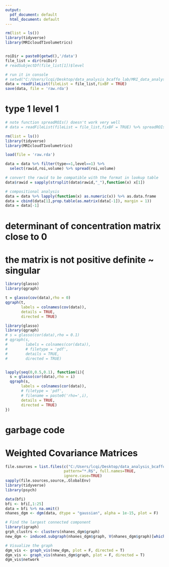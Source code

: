 ```yaml
---
output:
  pdf_document: default
  html_document: default
---
```


```r
rm(list = ls())
library(tidyverse)
library(MRIcloudT1volumetrics)


roiDir = paste0(getwd(),'/data')
file_list = dir(roiDir)
# readSubjectDf(file_list[1])$level

# run it in console
# setwd("C:/Users/lcqi/Desktop/data_analysis_bcaffo_lab/MRI_data_analysis/data")
data = readFileList(fileList = file_list,fixBF = TRUE)
save(data, file = 'raw.rda')


```


# type 1 level 1
```r
# note function spreadROIs() doesn't work very well
# data = readFileList(fileList = file_list,fixBF = TRUE) %>% spreadROIs()

rm(list = ls())
library(tidyverse)
library(MRIcloudT1volumetrics)

load(file = 'raw.rda')

data = data %>% filter(type==1,level==1) %>% 
  select(rawid,roi,volume) %>% spread(roi,volume) 

# convert the rawid to be compatible with the format in lookup table
data$rawid = sapply(strsplit(data$rawid,"_"),function(x) x[1])

# compositional analysis
data = data %>% lapply(function(x) as.numeric(x)) %>% as.data.frame
data = cbind(data[1],prop.table(as.matrix(data[-1]), margin = 1))
data = data[-1]


```


# determinant of concentration matrix close to 0
# the matrix is not positive definite ~ singular


```r
library(glasso)
library(qgraph)

t = glasso(cov(data),rho = 0)
qgraph(t,
       labels = colnames(cov(data)),
       details = TRUE,
       directed = TRUE)

```


```r
library(glasso)
library(qgraph)
# s = glasso(cor(data),rho = 0.1)
# qgraph(s,
#        labels = colnames(cor(data)),
#        # filetype = 'pdf',
#        details = TRUE,
#        directed = TRUE)


lapply(seq(0,0.5,0.1), function(i){
  s = glasso(cor(data),rho = i)
  qgraph(s,
       labels = colnames(cor(data)),
       # filetype = 'pdf',
       # filename = paste0('rho=',i),
       details = TRUE,
       directed = TRUE)
})

```



























# garbage code
# Weighted Covariance Matrices

```r
file.sources = list.files(c("C:/Users/lcqi/Desktop/data_analysis_bcaffo_lab/MRI_data_analysis/muvis"), 
                          pattern="*.R$", full.names=TRUE, 
                          ignore.case=TRUE)
sapply(file.sources,source,.GlobalEnv)
library(tidyverse)
library(psych)

data(bfi)
bfi <- bfi[,1:25]
data = bfi %>% na.omit()
nhanes_dgm <- dgm(data, dtype = "gaussian", alpha = 1e-15, plot = F)

# Find the largest connected component
library(igraph)
grph_clustrs <- clusters(nhanes_dgm$graph)
new_dgm <- induced.subgraph(nhanes_dgm$graph, V(nhanes_dgm$graph)[which(grph_clustrs$membership == which.max(grph_clustrs$csize))])

# Visualize the graph
dgm_vis <- graph_vis(new_dgm, plot = F, directed = T)
dgm_vis <- graph_vis(nhanes_dgm$graph, plot = F, directed = T)
dgm_vis$network

```




